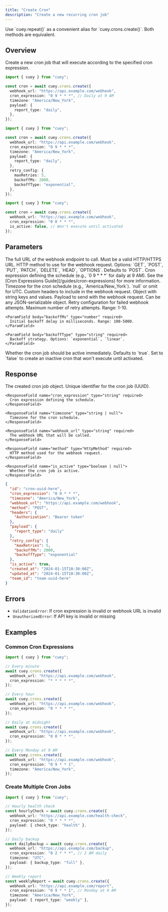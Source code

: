 ```yaml
---
title: "Create Cron"
description: "Create a new recurring cron job"
---
```


<Tip>
Use `cuey.repeat()` as a convenient alias for `cuey.crons.create()`. Both methods are equivalent.
</Tip>

## Overview

Create a new cron job that will execute according to the specified cron expression.

<RequestExample>

```typescript Basic cron job
import { cuey } from "cuey";

const cron = await cuey.crons.create({
  webhook_url: "https://api.example.com/webhook",
  cron_expression: "0 9 * * *", // Daily at 9 AM
  timezone: "America/New_York",
  payload: {
    report_type: "daily",
  },
});
```

```typescript With retry configuration
import { cuey } from "cuey";

const cron = await cuey.crons.create({
  webhook_url: "https://api.example.com/webhook",
  cron_expression: "0 9 * * *",
  timezone: "America/New_York",
  payload: {
    report_type: "daily",
  },
  retry_config: {
    maxRetries: 5,
    backoffMs: 2000,
    backoffType: "exponential",
  },
});
```

```typescript Inactive cron job
import { cuey } from "cuey";

const cron = await cuey.crons.create({
  webhook_url: "https://api.example.com/webhook",
  cron_expression: "0 0 * * *",
  is_active: false, // Won't execute until activated
});
```

</RequestExample>

## Parameters

<ParamField body="webhook_url" type="string" required>
  The full URL of the webhook endpoint to call. Must be a valid HTTP/HTTPS URL.
</ParamField>

<ParamField body="method" type="string" default="POST">
  HTTP method to use for the webhook request. Options: `GET`, `POST`, `PUT`, `PATCH`, `DELETE`, `HEAD`, `OPTIONS`. Defaults to `POST`.
</ParamField>

<ParamField body="cron_expression" type="string" required>
  Cron expression defining the schedule (e.g., `0 9 * * *` for daily at 9 AM). See the [Cron Expressions Guide](/guides/cron-expressions) for more information.
</ParamField>

<ParamField body="timezone" type="string | null">
  Timezone for the cron schedule (e.g., `America/New_York`). `null` or omit for UTC.
</ParamField>

<ParamField body="headers" type="object | null">
  Custom headers to include in the webhook request. Object with string keys and values.
</ParamField>

<ParamField body="payload" type="object | null">
  Payload to send with the webhook request. Can be any JSON-serializable object.
</ParamField>

<ParamField body="retry_config" type="object | null">
  Retry configuration for failed webhook attempts.

  <Expandable title="RetryConfig properties">
    <ParamField body="maxRetries" type="number" required>
      Maximum number of retry attempts. Range: 1-10.
    </ParamField>

    <ParamField body="backoffMs" type="number" required>
      Initial backoff delay in milliseconds. Range: 100-5000.
    </ParamField>

    <ParamField body="backoffType" type="string" required>
      Backoff strategy. Options: `exponential`, `linear`.
    </ParamField>
  </Expandable>
</ParamField>

<ParamField body="is_active" type="boolean" default="true">
  Whether the cron job should be active immediately. Defaults to `true`. Set to `false` to create an inactive cron that won't execute until activated.
</ParamField>

## Response

<ResponseField name="cron" type="Cron" required>
  The created cron job object.

  <Expandable title="Cron properties">
    <ResponseField name="id" type="string" required>
      Unique identifier for the cron job (UUID).
    </ResponseField>

    <ResponseField name="cron_expression" type="string" required>
      Cron expression defining the schedule.
    </ResponseField>

    <ResponseField name="timezone" type="string | null">
      Timezone for the cron schedule.
    </ResponseField>

    <ResponseField name="webhook_url" type="string" required>
      The webhook URL that will be called.
    </ResponseField>

    <ResponseField name="method" type="HttpMethod" required>
      HTTP method used for the webhook request.
    </ResponseField>

    <ResponseField name="is_active" type="boolean | null">
      Whether the cron job is active.
    </ResponseField>
  </Expandable>
</ResponseField>

<ResponseExample>

```json Success response
{
  "id": "cron-uuid-here",
  "cron_expression": "0 9 * * *",
  "timezone": "America/New_York",
  "webhook_url": "https://api.example.com/webhook",
  "method": "POST",
  "headers": {
    "Authorization": "Bearer token"
  },
  "payload": {
    "report_type": "daily"
  },
  "retry_config": {
    "maxRetries": 5,
    "backoffMs": 2000,
    "backoffType": "exponential"
  },
  "is_active": true,
  "created_at": "2024-01-15T10:30:00Z",
  "updated_at": "2024-01-15T10:30:00Z",
  "team_id": "team-uuid-here"
}
```

</ResponseExample>

## Errors

- `ValidationError`: If cron expression is invalid or webhook URL is invalid
- `UnauthorizedError`: If API key is invalid or missing

## Examples

### Common Cron Expressions

```typescript
import { cuey } from "cuey";

// Every minute
await cuey.crons.create({
  webhook_url: "https://api.example.com/webhook",
  cron_expression: "* * * * *",
});

// Every hour
await cuey.crons.create({
  webhook_url: "https://api.example.com/webhook",
  cron_expression: "0 * * * *",
});

// Daily at midnight
await cuey.crons.create({
  webhook_url: "https://api.example.com/webhook",
  cron_expression: "0 0 * * *",
});

// Every Monday at 9 AM
await cuey.crons.create({
  webhook_url: "https://api.example.com/webhook",
  cron_expression: "0 9 * * 1",
  timezone: "America/New_York",
});
```

### Create Multiple Cron Jobs

```typescript
import { cuey } from "cuey";

// Hourly health check
const hourlyCheck = await cuey.crons.create({
  webhook_url: "https://api.example.com/health-check",
  cron_expression: "0 * * * *",
  payload: { check_type: "health" },
});

// Daily backup
const dailyBackup = await cuey.crons.create({
  webhook_url: "https://api.example.com/backup",
  cron_expression: "0 2 * * *", // 2 AM daily
  timezone: "UTC",
  payload: { backup_type: "full" },
});

// Weekly report
const weeklyReport = await cuey.crons.create({
  webhook_url: "https://api.example.com/report",
  cron_expression: "0 9 * * 1", // Monday at 9 AM
  timezone: "America/New_York",
  payload: { report_type: "weekly" },
});
```


